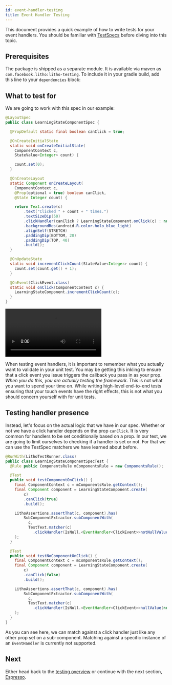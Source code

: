 ```yaml
---
id: event-handler-testing
title: Event Handler Testing
---
```


This document provides a quick example of how to write tests for your event
handlers. You should be familiar with [TestSpecs](subcomponent-testing)
before diving into this topic.

## Prerequisites

The package is shipped as a separate module. It is available via maven as
`com.facebook.litho:litho-testing`. To include it in your gradle build, add this
line to your `dependencies` block:


<VersionedCodeBlock language="groovy" code={dependenciesCode} />

## What to test for

We are going to work with this spec in our example:

```java
@LayoutSpec
public class LearningStateComponentSpec {

  @PropDefault static final boolean canClick = true;

  @OnCreateInitialState
  static void onCreateInitialState(
    ComponentContext c,
    StateValue<Integer> count) {

    count.set(0);
  }

  @OnCreateLayout
  static Component onCreateLayout(
    ComponentContext c,
    @Prop(optional = true) boolean canClick,
    @State Integer count) {

    return Text.create(c)
        .text("Clicked " + count + " times.")
        .textSizeDip(50)
        .clickHandler(canClick ? LearningStateComponent.onClick(c) : null)
        .backgroundRes(android.R.color.holo_blue_light)
        .alignSelf(STRETCH)
        .paddingDip(BOTTOM, 20)
        .paddingDip(TOP, 40)
        .build();
  }

  @OnUpdateState
  static void incrementClickCount(StateValue<Integer> count) {
    count.set(count.get() + 1);
  }

  @OnEvent(ClickEvent.class)
  static void onClick(ComponentContext c) {
    LearningStateComponent.incrementClickCount(c);
  }
}
```

<video loop="true" autoplay="true" class="video" width="300px">
  <source type="video/mp4" src={useBaseUrl("/videos/state_taps.mp4")}></source>
</video>

When testing event handlers, it is important to remember what you actually want
to validate in your unit test. You may be getting this inkling to ensure that a
click event you issue triggers the callback you pass in as your prop. *When you
do this, you are actually testing the framework.* This is not what you want to
spend your time on. While writing high-level end-to-end tests ensuring that your
touch events have the right effects, this is not what you should concern
yourself with for unit tests.

## Testing handler presence

Instead, let's focus on the actual logic that we have in our spec. Whether or
not we have a click handler depends on the prop `canClick`. It is very common
for handlers to be set conditionally based on a prop. In our test, we are going
to limit ourselves to checking if a handler is set or not. For that we can use
the TestSpec matchers we have learned about before.

```java
@RunWith(LithoTestRunner.class)
public class LearningStateComponentSpecTest {
  @Rule public ComponentsRule mComponentsRule = new ComponentsRule();

  @Test
  public void testComponentOnClick() {
    final ComponentContext c = mComponentsRule.getContext();
    final Component component = LearningStateComponent.create(
        c)
        .canClick(true)
        .build();

    LithoAssertions.assertThat(c, component).has(
        SubComponentExtractor.subComponentWith(
          c,
          TestText.matcher(c)
            .clickHandler(IsNull.<EventHandler<ClickEvent>>notNullValue(null)).build())
    );
  }

  @Test
  public void testNoComponentOnClick() {
    final ComponentContext c = mComponentsRule.getContext();
    final Component component = LearningStateComponent.create(
        c)
        .canClick(false)
        .build();

    LithoAssertions.assertThat(c, component).has(
        SubComponentExtractor.subComponentWith(
          c,
          TestText.matcher(c)
            .clickHandler(IsNull.<EventHandler<ClickEvent>>nullValue(null)).build())
    );
  }
}
```

As you can see here, we can match against a click handler just like any other
prop set on a sub-component. Matching against a specific instance of an
`EventHandler` is currently not supported.

## Next

Either head back to the [testing overview](testing-overview) or
continue with the next section, [Espresso](espresso-testing).
